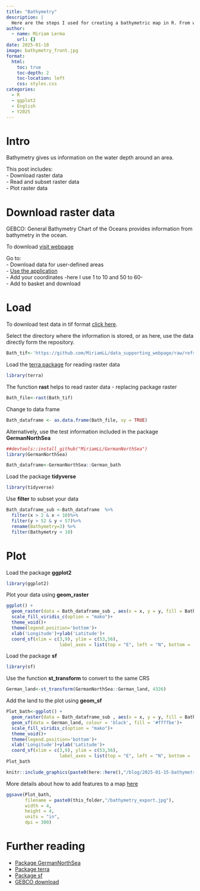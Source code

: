 ```yaml
---
title: "Bathymetry"
description: |
  Here are the steps I used for creating a bathymetric map in R. From where to download bathymetric data to how to read it and plot it in R. 
author:
  - name: Miriam Lerma
    url: {}
date: 2025-01-10
image: bathymetry_front.jpg
format:
  html:
    toc: true
    toc-depth: 2
    toc-location: left
    css: styles.css
categories:
  - R
  - ggplot2
  - English
  - Y2025
---
```


# Intro

Bathymetry gives us information on the water depth around an area.

This post includes:\
- Download raster data\
- Read and subset raster data\
- Plot raster data

# Download raster data

GEBCO: General Bathymetry Chart of the Oceans provides information from bathymetry in the ocean.

To download [visit webpage](https://www.gebco.net/data_and_products/gridded_bathymetry_data/#area)

Go to:\
- Download data for user-defined areas\
- [Use the application](https://download.gebco.net/)\
- Add your coordinates -here I use 1 to 10 and 50 to 60-\
- Add to basket and download

# Load

To download test data in tif format [click here](https://github.com/MiriamLL/data_supporting_webpage/raw/refs/heads/main/Blog/2025/Bathymetry/gebco_2024_n60.0_s50.0_w1.0_e9.0.tif).

Select the directory where the information is stored, or as here, use the data directly form the repository.

```r
Bath_tif<-'https://github.com/MiriamLL/data_supporting_webpage/raw/refs/heads/main/Blog/2025/Bathymetry/gebco_2024_n60.0_s50.0_w1.0_e9.0.tif'
```

Load the [terra package](https://datacarpentry.org/r-raster-vector-geospatial/01-raster-structure.html) for reading raster data

```r
library(terra)
```

The function **rast** helps to read raster data - replacing package raster

```r
Bath_file<-rast(Bath_tif)
```

Change to data frame

```r
Bath_dataframe <- as.data.frame(Bath_file, xy = TRUE)
```

Alternatively, use the test information included in the package **GermanNorthSea**

```r
##devtools::install_github("MiriamLL/GermanNorthSea")
library(GermanNorthSea)
```

```r
Bath_dataframe<-GermanNorthSea::German_bath
```

Load the package **tidyverse**

```r
library(tidyverse)
```

Use **filter** to subset your data

```r
Bath_dataframe_sub <-Bath_dataframe  %>%
  filter(x > 2 & x < 10)%>%
  filter(y > 52 & y < 57)%>%
  rename(Bathymetry=3) %>%
  filter(Bathymetry < 10)
```

# Plot

Load the package **ggplot2**

```r
library(ggplot2)
```

Plot your data using **geom_raster**

```r
ggplot() +
  geom_raster(data = Bath_dataframe_sub , aes(x = x, y = y, fill = Bathymetry)) +
  scale_fill_viridis_c(option = "mako")+
  theme_void()+
  theme(legend.position='bottom')+
  xlab('Longitude')+ylab('Latitude')+
  coord_sf(xlim = c(3,9), ylim = c(53,56),
                    label_axes = list(top = "E", left = "N", bottom = 'E', right='N'))

```

Load the package **sf**

```r
library(sf)
```

Use the function **st_transform** to convert to the same CRS

```r
German_land<-st_transform(GermanNorthSea::German_land, 4326)
```

Add the land to the plot using **geom_sf**

```r
Plot_bath<-ggplot() +
  geom_raster(data = Bath_dataframe_sub , aes(x = x, y = y, fill = Bathymetry)) +
  geom_sf(data = German_land, colour = 'black', fill = '#ffffbe')+
  scale_fill_viridis_c(option = "mako")+
  theme_void()+
  theme(legend.position='bottom')+
  xlab('Longitude')+ylab('Latitude')+
  coord_sf(xlim = c(3,9), ylim = c(53,56),
                    label_axes = list(top = "E", left = "N", bottom = 'E', right='N'))
Plot_bath
```

```r
knitr::include_graphics(paste0(here::here(),"/blog/2025-01-15-bathymetry/bathymetry_export.jpg"))
```

More details about how to add features to a map [here](https://www.miriam-lerma.com/posts/2023-03-04-mapping-in-r/)

```r
ggsave(Plot_bath,
       filename = paste0(this_folder,"/bathymetry_export.jpg"),
       width = 4, 
       height = 4, 
       units = "in",
       dpi = 300)
```

# Further reading

-   [Package GermanNorthSea](https://github.com/MiriamLL/GermanNorthSea)
-   [Package terra](https://rspatial.github.io/terra/)
-   [Package sf](https://r-spatial.github.io/sf/)
-   [GEBCO download](https://download.gebco.net/)

